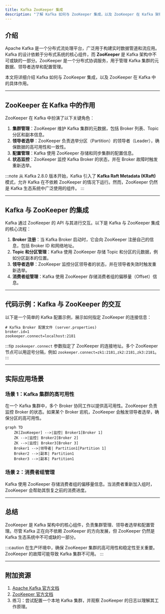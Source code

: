 ```yaml
---
title: Kafka ZooKeeper 集成
description: "了解 Kafka 如何与 ZooKeeper 集成，以及 ZooKeeper 在 Kafka 架构中的核心作用。本文适合初学者，包含代码示例和实际应用场景。"
---
```


## 介绍

Apache Kafka 是一个分布式流处理平台，广泛用于构建实时数据管道和流应用。Kafka 的设计依赖于分布式系统的核心组件，而 **ZooKeeper** 是 Kafka 架构中不可或缺的一部分。ZooKeeper 是一个分布式协调服务，用于管理 Kafka 集群的元数据、领导者选举和配置管理。

本文将详细介绍 Kafka 如何与 ZooKeeper 集成，以及 ZooKeeper 在 Kafka 中的具体作用。

---

## ZooKeeper 在 Kafka 中的作用

ZooKeeper 在 Kafka 中扮演了以下关键角色：

1. **集群管理**：ZooKeeper 维护 Kafka 集群的元数据，包括 Broker 列表、Topic 分区和副本信息。
2. **领导者选举**：ZooKeeper 负责选举分区（Partition）的领导者（Leader），确保数据的高可用性和一致性。
3. **配置管理**：Kafka 使用 ZooKeeper 存储和同步集群的配置信息。
4. **状态监控**：ZooKeeper 监控 Kafka Broker 的状态，并在 Broker 故障时触发重新选举。

:::note
从 Kafka 2.8.0 版本开始，Kafka 引入了 **Kafka Raft Metadata (KRaft)** 模式，允许 Kafka 在不依赖 ZooKeeper 的情况下运行。然而，ZooKeeper 仍然是 Kafka 生态系统中广泛使用的组件。
:::

---

## Kafka 与 ZooKeeper 的集成

Kafka 通过 ZooKeeper 的 API 与其进行交互。以下是 Kafka 与 ZooKeeper 集成的核心流程：

1. **Broker 注册**：当 Kafka Broker 启动时，它会向 ZooKeeper 注册自己的信息，包括 Broker ID 和网络地址。
2. **Topic 和分区管理**：Kafka 使用 ZooKeeper 存储 Topic 和分区的元数据，例如分区副本的位置。
3. **领导者选举**：ZooKeeper 监控分区领导者的状态，并在领导者失效时触发重新选举。
4. **消费者组管理**：Kafka 使用 ZooKeeper 存储消费者组的偏移量（Offset）信息。

---

## 代码示例：Kafka 与 ZooKeeper 的交互

以下是一个简单的 Kafka 配置示例，展示如何指定 ZooKeeper 的连接信息：

```properties
# Kafka Broker 配置文件 (server.properties)
broker.id=1
zookeeper.connect=localhost:2181
```

:::tip
`zookeeper.connect` 参数指定了 ZooKeeper 的连接地址。多个 ZooKeeper 节点可以用逗号分隔，例如 `zookeeper.connect=zk1:2181,zk2:2181,zk3:2181`。
:::

---

## 实际应用场景

### 场景 1：Kafka 集群的高可用性

在一个 Kafka 集群中，多个 Broker 协同工作以提供高可用性。ZooKeeper 负责监控 Broker 的状态。如果某个 Broker 宕机，ZooKeeper 会触发领导者选举，确保分区的高可用性。

```mermaid
graph TD
    ZK[ZooKeeper] -->|监控| Broker1[Broker 1]
    ZK -->|监控| Broker2[Broker 2]
    ZK -->|监控| Broker3[Broker 3]
    Broker1 -->|领导者| Partition1[Partition 1]
    Broker2 -->|副本| Partition1
    Broker3 -->|副本| Partition1
```

### 场景 2：消费者组管理

Kafka 使用 ZooKeeper 存储消费者组的偏移量信息。当消费者重新加入组时，ZooKeeper 会帮助其恢复之前的消费进度。

---

## 总结

ZooKeeper 是 Kafka 架构中的核心组件，负责集群管理、领导者选举和配置管理。尽管 Kafka 正在向不依赖 ZooKeeper 的方向发展，但 ZooKeeper 仍然是 Kafka 生态系统中不可或缺的一部分。

:::caution
在生产环境中，确保 ZooKeeper 集群的高可用性和稳定性至关重要。ZooKeeper 的故障可能导致 Kafka 集群不可用。
:::

---

## 附加资源

1. [Apache Kafka 官方文档](https://kafka.apache.org/documentation/)
2. [ZooKeeper 官方文档](https://zookeeper.apache.org/doc/current/)
3. 练习：尝试配置一个本地 Kafka 集群，并观察 ZooKeeper 的日志以理解其工作原理。